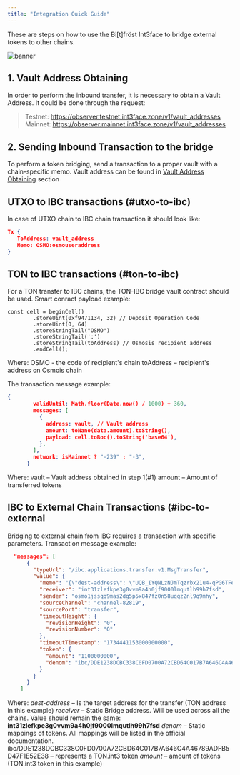 ```yaml
---
title: "Integration Quick Guide"
---
```


These are steps on how to use the Bi[t]fröst Int3face to bridge external tokens to other chains.

![banner](./docs/assets/images/banner-c3a9e34c0386b1410bc41c59267a8875.jpg)

## 1. Vault Address Obtaining[​](#1 "Direct link to Vault Address Obtaining")

In order to perform the inbound transfer, it is necessary to obtain a Vault Address. It could be done through the request:

>Testnet: https://observer.testnet.int3face.zone/v1/vault_addresses
>Mainnet: https://observer.mainnet.int3face.zone/v1/vault_addresses

## 2. Sending Inbound Transaction to the bridge[​](#2 "Direct link to Sending Inbound Transaction to the bridge")

To perform a token bridging, send a transaction to a proper vault with a chain-specific memo.
Vault address can be found in [Vault Address Obtaining](#1) section

## UTXO to IBC transactions (#utxo-to-ibc)

In case of UTXO chain to IBC chain transaction it should look like:

```json
Tx {
   ToAddress: vault_address
   Memo: OSMO:osmouseraddress
}
```

## TON to IBC transactions (#ton-to-ibc)

For a TON transfer to IBC chains, the TON-IBC bridge vault contract should be used.
Smart conract payload example:

```
const cell = beginCell()
        .storeUint(0xf9471134, 32) // Deposit Operation Code
        .storeUint(0, 64)
        .storeStringTail("OSMO")
        .storeStringTail(':')
        .storeStringTail(toAddress) // Osmosis recipient address
        .endCell();
```
Where:
  OSMO - the code of recipient's chain
  toAddress – recipient's address on Osmois chain

The transaction message example:
```json
{
        validUntil: Math.floor(Date.now() / 1000) + 360,
        messages: [
          {
            address: vault, // Vault address
            amount: toNano(data.amount).toString(),
            payload: cell.toBoc().toString('base64'),
          },
        ],
        network: isMainnet ? "-239" : "-3",
      }
```
Where:
  vault – Vault address obtained in step 1(#1)
  amount – Amount of transferred tokens

## IBC to External Chain Transactions (#ibc-to-external

Bridging to external chain from IBC requires a transaction with specific parameters. 
Transaction message example:
```json
  "messages": [
      {
        "typeUrl": "/ibc.applications.transfer.v1.MsgTransfer",
        "value": {
          "memo": "{\"dest-address\": \"UQB_IYQNLzNJmTqzrbx21u4-qPG6TFe3QtBYdmUoFJNYgvCL\"}",
          "receiver": "int31zlefkpe3g0vvm9a4h0jf9000lmqutlh99h7fsd",
          "sender": "osmo1jssqq9mas2dg5p5x847fz0n58uqqz2nl9q9mhy",
          "sourceChannel": "channel-82819",
          "sourcePort": "transfer",
          "timeoutHeight": {
            "revisionHeight": "0",
            "revisionNumber": "0"
          },
          "timeoutTimestamp": "1734441153000000000",
          "token": {
            "amount": "1100000000",
            "denom": "ibc/DDE1238DCBC338C0FD0700A72CBD64C017B7A646C4A46789ADFB5D47F1E52E38"
          }
        }
      }
    ]
```
Where:
 *dest-address* – Is the target address for the transfer (TON address in this example)
 *receiver* – Static Bridge address. Will be used across all the chains. Value should remain the same: **int31zlefkpe3g0vvm9a4h0jf9000lmqutlh99h7fsd**
 *denom* – Static mappings of tokens. All mappings will be listed in the official documentation. ibc/DDE1238DCBC338C0FD0700A72CBD64C017B7A646C4A46789ADFB5D47F1E52E38 – represents a TON.int3 token
 *amount* – amount of tokens (TON.int3 token in this example)